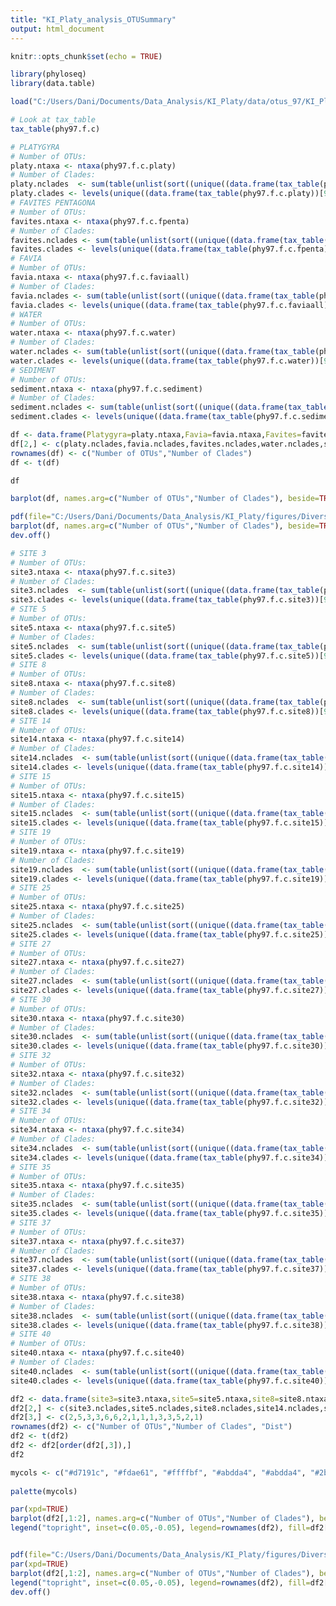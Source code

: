 ```yaml
---
title: "KI_Platy_analysis_OTUSummary"
output: html_document
---
```


```r
knitr::opts_chunk$set(echo = TRUE)

library(phyloseq)
library(data.table)

load("C:/Users/Dani/Documents/Data_Analysis/KI_Platy/data/otus_97/KI_Platy_f_grouped.RData")

# Look at tax_table
tax_table(phy97.f.c)

```

<!-- Calculate OTU and clade diversity by species -->
```r
# PLATYGYRA  
# Number of OTUs:
platy.ntaxa <- ntaxa(phy97.f.c.platy)
# Number of Clades:
platy.nclades  <- sum(table(unlist(sort((unique((data.frame(tax_table(phy97.f.c.platy))[9])$clade))))))
platy.clades <- levels(unique((data.frame(tax_table(phy97.f.c.platy))[9])$clade))
# FAVITES PENTAGONA  
# Number of OTUs:
favites.ntaxa <- ntaxa(phy97.f.c.fpenta)
# Number of Clades:
favites.nclades <- sum(table(unlist(sort((unique((data.frame(tax_table(phy97.f.c.fpenta))[9])$clade))))))
favites.clades <- levels(unique((data.frame(tax_table(phy97.f.c.fpenta))[9])$clade))
# FAVIA  
# Number of OTUs:
favia.ntaxa <- ntaxa(phy97.f.c.faviaall)
# Number of Clades:
favia.nclades <- sum(table(unlist(sort((unique((data.frame(tax_table(phy97.f.c.faviaall))[9])$clade))))))
favia.clades <- levels(unique((data.frame(tax_table(phy97.f.c.faviaall))[9])$clade))
# WATER 
# Number of OTUs:
water.ntaxa <- ntaxa(phy97.f.c.water)
# Number of Clades:
water.nclades <- sum(table(unlist(sort((unique((data.frame(tax_table(phy97.f.c.water))[9])$clade))))))
water.clades <- levels(unique((data.frame(tax_table(phy97.f.c.water))[9])$clade))
# SEDIMENT 
# Number of OTUs:
sediment.ntaxa <- ntaxa(phy97.f.c.sediment)
# Number of Clades:
sediment.nclades <- sum(table(unlist(sort((unique((data.frame(tax_table(phy97.f.c.sediment))[9])$clade))))))
sediment.clades <- levels(unique((data.frame(tax_table(phy97.f.c.sediment))[9])$clade))
```

<!-- Plot OTU and clade diversity by species -->
```r
df <- data.frame(Platygyra=platy.ntaxa,Favia=favia.ntaxa,Favites=favites.ntaxa,Water=water.ntaxa, Sediment=sediment.ntaxa)
df[2,] <- c(platy.nclades,favia.nclades,favites.nclades,water.nclades,sediment.nclades)
rownames(df) <- c("Number of OTUs","Number of Clades")
df <- t(df)

df

barplot(df, names.arg=c("Number of OTUs","Number of Clades"), beside=TRUE, legend=rownames(df), col=c("deepskyblue4","lightblue","darkcyan", "darkturquoise", "dodgerblue3"),ylim = c(0,25))

pdf(file="C:/Users/Dani/Documents/Data_Analysis/KI_Platy/figures/Diversity_by_Species.pdf")
barplot(df, names.arg=c("Number of OTUs","Number of Clades"), beside=TRUE, legend=rownames(df), col=c("deepskyblue4","lightblue","darkcyan", "darkturquoise", "dodgerblue3"),ylim = c(0,25))
dev.off()
```

<!-- Calculate OTU and clade diversity by site -->
```r
# SITE 3   
# Number of OTUs:
site3.ntaxa <- ntaxa(phy97.f.c.site3)
# Number of Clades:
site3.nclades  <- sum(table(unlist(sort((unique((data.frame(tax_table(phy97.f.c.site3))[9])$clade))))))
site3.clades <- levels(unique((data.frame(tax_table(phy97.f.c.site3))[9])$clade))
# SITE 5  
# Number of OTUs:
site5.ntaxa <- ntaxa(phy97.f.c.site5)
# Number of Clades:
site5.nclades  <- sum(table(unlist(sort((unique((data.frame(tax_table(phy97.f.c.site5))[9])$clade))))))
site5.clades <- levels(unique((data.frame(tax_table(phy97.f.c.site5))[9])$clade))
# SITE 8   
# Number of OTUs:
site8.ntaxa <- ntaxa(phy97.f.c.site8)
# Number of Clades:
site8.nclades  <- sum(table(unlist(sort((unique((data.frame(tax_table(phy97.f.c.site8))[9])$clade))))))
site8.clades <- levels(unique((data.frame(tax_table(phy97.f.c.site8))[9])$clade))
# SITE 14   
# Number of OTUs:
site14.ntaxa <- ntaxa(phy97.f.c.site14)
# Number of Clades:
site14.nclades  <- sum(table(unlist(sort((unique((data.frame(tax_table(phy97.f.c.site14))[9])$clade))))))
site14.clades <- levels(unique((data.frame(tax_table(phy97.f.c.site14))[9])$clade))
# SITE 15   
# Number of OTUs:
site15.ntaxa <- ntaxa(phy97.f.c.site15)
# Number of Clades:
site15.nclades  <- sum(table(unlist(sort((unique((data.frame(tax_table(phy97.f.c.site15))[9])$clade))))))
site15.clades <- levels(unique((data.frame(tax_table(phy97.f.c.site15))[9])$clade))
# SITE 19   
# Number of OTUs:
site19.ntaxa <- ntaxa(phy97.f.c.site19)
# Number of Clades:
site19.nclades  <- sum(table(unlist(sort((unique((data.frame(tax_table(phy97.f.c.site19))[9])$clade))))))
site19.clades <- levels(unique((data.frame(tax_table(phy97.f.c.site19))[9])$clade))
# SITE 25   
# Number of OTUs:
site25.ntaxa <- ntaxa(phy97.f.c.site25)
# Number of Clades:
site25.nclades  <- sum(table(unlist(sort((unique((data.frame(tax_table(phy97.f.c.site25))[9])$clade))))))
site25.clades <- levels(unique((data.frame(tax_table(phy97.f.c.site25))[9])$clade))
# SITE 27   
# Number of OTUs:
site27.ntaxa <- ntaxa(phy97.f.c.site27)
# Number of Clades:
site27.nclades  <- sum(table(unlist(sort((unique((data.frame(tax_table(phy97.f.c.site27))[9])$clade))))))
site27.clades <- levels(unique((data.frame(tax_table(phy97.f.c.site27))[9])$clade))
# SITE 30   
# Number of OTUs:
site30.ntaxa <- ntaxa(phy97.f.c.site30)
# Number of Clades:
site30.nclades  <- sum(table(unlist(sort((unique((data.frame(tax_table(phy97.f.c.site30))[9])$clade))))))
site30.clades <- levels(unique((data.frame(tax_table(phy97.f.c.site30))[9])$clade))
# SITE 32   
# Number of OTUs:
site32.ntaxa <- ntaxa(phy97.f.c.site32)
# Number of Clades:
site32.nclades  <- sum(table(unlist(sort((unique((data.frame(tax_table(phy97.f.c.site32))[9])$clade))))))
site32.clades <- levels(unique((data.frame(tax_table(phy97.f.c.site32))[9])$clade))
# SITE 34   
# Number of OTUs:
site34.ntaxa <- ntaxa(phy97.f.c.site34)
# Number of Clades:
site34.nclades  <- sum(table(unlist(sort((unique((data.frame(tax_table(phy97.f.c.site34))[9])$clade))))))
site34.clades <- levels(unique((data.frame(tax_table(phy97.f.c.site34))[9])$clade))
# SITE 35   
# Number of OTUs:
site35.ntaxa <- ntaxa(phy97.f.c.site35)
# Number of Clades:
site35.nclades  <- sum(table(unlist(sort((unique((data.frame(tax_table(phy97.f.c.site35))[9])$clade))))))
site35.clades <- levels(unique((data.frame(tax_table(phy97.f.c.site35))[9])$clade))
# SITE 37   
# Number of OTUs:
site37.ntaxa <- ntaxa(phy97.f.c.site37)
# Number of Clades:
site37.nclades  <- sum(table(unlist(sort((unique((data.frame(tax_table(phy97.f.c.site37))[9])$clade))))))
site37.clades <- levels(unique((data.frame(tax_table(phy97.f.c.site37))[9])$clade))
# SITE 38  
# Number of OTUs:
site38.ntaxa <- ntaxa(phy97.f.c.site38)
# Number of Clades:
site38.nclades  <- sum(table(unlist(sort((unique((data.frame(tax_table(phy97.f.c.site38))[9])$clade))))))
site38.clades <- levels(unique((data.frame(tax_table(phy97.f.c.site38))[9])$clade))
# SITE 40
# Number of OTUs:
site40.ntaxa <- ntaxa(phy97.f.c.site40)
# Number of Clades:
site40.nclades  <- sum(table(unlist(sort((unique((data.frame(tax_table(phy97.f.c.site40))[9])$clade))))))
site40.clades <- levels(unique((data.frame(tax_table(phy97.f.c.site40))[9])$clade))

```

<!-- Plot OTU and clade diversity by site -->
```r
df2 <- data.frame(site3=site3.ntaxa,site5=site5.ntaxa,site8=site8.ntaxa,site14=site14.ntaxa,site15=site15.ntaxa,site19=site19.ntaxa,site25=site25.ntaxa,site27=site27.ntaxa,site30=site30.ntaxa,site32=site32.ntaxa,site34=site34.ntaxa,site35=site35.ntaxa,site37=site37.ntaxa,site38=site38.ntaxa,site40=site40.ntaxa)
df2[2,] <- c(site3.nclades,site5.nclades,site8.nclades,site14.nclades,site15.nclades,site19.nclades,site25.nclades,site27.nclades,site30.nclades,site32.nclades,site34.nclades,site35.nclades,site37.nclades,site38.nclades,site40.nclades)
df2[3,] <- c(2,5,3,3,6,6,2,1,1,1,3,3,5,2,1)
rownames(df2) <- c("Number of OTUs","Number of Clades", "Dist")
df2 <- t(df2)
df2 <- df2[order(df2[,3]),]
df2

mycols <- c("#d7191c", "#fdae61", "#ffffbf", "#abdda4", "#abdda4", "#2b83ba")
  
palette(mycols)

par(xpd=TRUE)
barplot(df2[,1:2], names.arg=c("Number of OTUs","Number of Clades"), beside=TRUE, col=df2[,3],ylim = c(0,25))
legend("topright", inset=c(0.05,-0.05), legend=rownames(df2), fill=df2[,3],cex=0.7)


pdf(file="C:/Users/Dani/Documents/Data_Analysis/KI_Platy/figures/Diversity_by_Site.pdf", width=10, height=7)
par(xpd=TRUE)
barplot(df2[,1:2], names.arg=c("Number of OTUs","Number of Clades"), beside=TRUE, col=df2[,3],ylim = c(0,25))
legend("topright", inset=c(0.05,-0.05), legend=rownames(df2), fill=df2[,3],cex=0.7)
dev.off()
```

